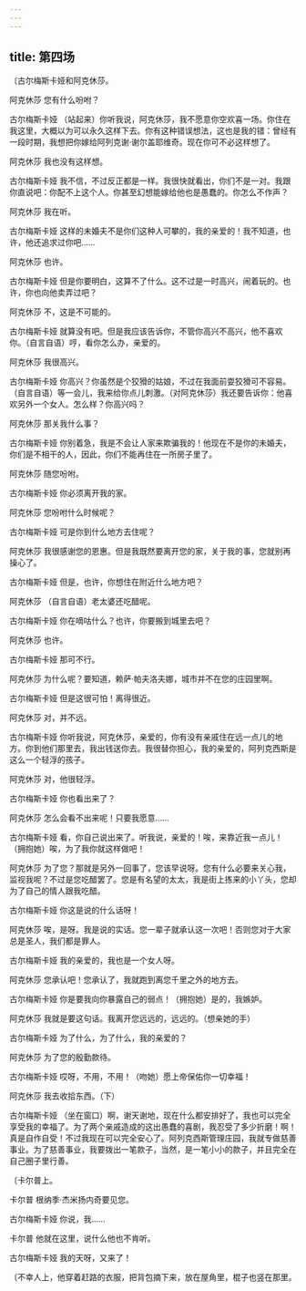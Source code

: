 ```yaml
---
---
---
```

title: 第四场
---




〔古尔梅斯卡娅和阿克休莎。





阿克休莎 您有什么吩咐？

古尔梅斯卡娅 （站起来）你听我说，阿克休莎，我不愿意你空欢喜一场。你住在我这里，大概以为可以永久这样下去。你有这种错误想法，这也是我的错：曾经有一段时期，我想把你嫁给阿列克谢·谢尔盖耶维奇。现在你可不必这样想了。

阿克休莎 我也没有这样想。

古尔梅斯卡娅 我不信，不过反正都是一样。我很快就看出，你们不是一对。我跟你直说吧：你配不上这个人。你甚至幻想能嫁给他也是愚蠢的。你怎么不作声？

阿克休莎 我在听。

古尔梅斯卡娅 这样的未婚夫不是你们这种人可攀的，我的亲爱的！我不知道，也许，他还追求过你吧……

阿克休莎 也许。

古尔梅斯卡娅 但是你要明白，这算不了什么。这不过是一时高兴，闹着玩的。也许，你也向他卖弄过吧？

阿克休莎 不，这是不可能的。

古尔梅斯卡娅 就算没有吧。但是我应该告诉你，不管你高兴不高兴，他不喜欢你。（自言自语）哼，看你怎么办，亲爱的。

阿克休莎 我很高兴。

古尔梅斯卡娅 你高兴？你虽然是个狡猾的姑娘，不过在我面前耍狡猾可不容易。（自言自语）等一会儿，我来给你点儿刺激。（对阿克休莎）我还要告诉你：他喜欢另外一个女人。怎么样？你高兴吗？

阿克休莎 那关我什么事？

古尔梅斯卡娅 你别着急，我是不会让人家来欺骗我的！他现在不是你的未婚夫，你们是不相干的人，因此，你们不能再住在一所房子里了。

阿克休莎 随您吩咐。

古尔梅斯卡娅 你必须离开我的家。

阿克休莎 您吩咐什么时候呢？

古尔梅斯卡娅 可是你到什么地方去住呢？

阿克休莎 我很感谢您的恩惠。但是我既然要离开您的家，关于我的事，您就别再操心了。

古尔梅斯卡娅 但是，也许，你想住在附近什么地方吧？

阿克休莎 （自言自语）老太婆还吃醋呢。

古尔梅斯卡娅 你在嘀咕什么？也许，你要搬到城里去吧？

阿克休莎 也许。

古尔梅斯卡娅 那可不行。

阿克休莎 为什么呢？要知道，赖萨·帕夫洛夫娜，城市并不在您的庄园里啊。

古尔梅斯卡娅 但是这很可怕！离得很近。

阿克休莎 对，并不远。

古尔梅斯卡娅 你听我说，阿克休莎，亲爱的，你有没有亲戚住在远一点儿的地方。你到他们那里去，我出钱送你去。我很替你担心，我的亲爱的，阿列克西斯是这么一个轻浮的孩子。

阿克休莎 对，他很轻浮。

古尔梅斯卡娅 你也看出来了？

阿克休莎 怎么会看不出来呢！只要我愿意……

古尔梅斯卡娅 看，你自己说出来了。听我说，亲爱的！唉，来靠近我一点儿！（拥抱她）唉，为了我你就这样做吧！

阿克休莎 为了您？那就是另外一回事了，您该早说呀。您有什么必要来关心我，监视我呢？不过是您吃醋罢了。您是有名望的太太，我是街上拣来的小丫头，您却为了自己的情人跟我吃醋。

古尔梅斯卡娅 你这是说的什么话呀！

阿克休莎 唉，是呀。我是说的实话。您一辈子就承认这一次吧！否则您对于大家总是圣人，我们都是罪人。

古尔梅斯卡娅 我的亲爱的，我也是一个女人呀。

阿克休莎 您承认吧！您承认了，我就跑到离您千里之外的地方去。

古尔梅斯卡娅 你是要我向你暴露自己的弱点！（拥抱她）是的，我嫉妒。

阿克休莎 我就是要这句话。我离开您远远的，远远的。（想亲她的手）

古尔梅斯卡娅 为了什么，为了什么，我的亲爱的？

阿克休莎 为了您的殷勤款待。

古尔梅斯卡娅 哎呀，不用，不用！（吻她）愿上帝保佑你一切幸福！

阿克休莎 我去收拾东西。（下）

古尔梅斯卡娅 （坐在窗口）啊，谢天谢地，现在什么都安排好了，我也可以完全享受我的幸福了。为了两个亲戚造成的这出愚蠢的喜剧，我忍受了多少折磨！啊！真是自作自受！不过我现在可以完全安心了。阿列克西斯管理庄园，我就专做慈善事业。为了慈善事业，我要拨出一笔款子，当然，是一笔小小的款子，并且完全在自己圈子里行善。

〔卡尔普上。

卡尔普 根纳季·杰米扬内奇要见您。

古尔梅斯卡娅 你说，我……

卡尔普 他就在这里，说什么他也不肯听。

古尔梅斯卡娅 我的天呀，又来了！

〔不幸人上，他穿着赶路的衣服，把背包摘下来，放在屋角里，棍子也竖在那里。